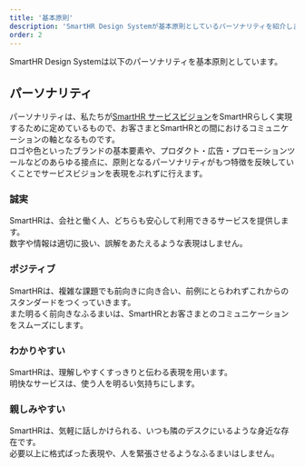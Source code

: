 ```yaml
---
title: '基本原則'
description: 'SmartHR Design Systemが基本原則としているパーソナリティを紹介します。'
order: 2
---
```


SmartHR Design Systemは以下のパーソナリティを基本原則としています。

## パーソナリティ

パーソナリティは、私たちが[SmartHR サービスビジョン](/concept/operate-policy/#h2-1)をSmartHRらしく実現するために定めているもので、お客さまとSmartHRとの間におけるコミュニケーションの軸となるものです。  
ロゴや色といったブランドの基本要素や、プロダクト・広告・プロモーションツールなどのあらゆる接点に、原則となるパーソナリティがもつ特徴を反映していくことでサービスビジョンを表現をぶれずに行えます。


### 誠実

SmartHRは、会社と働く人、どちらも安心して利用できるサービスを提供します。  
数字や情報は適切に扱い、誤解をあたえるような表現はしません。


### ポジティブ

SmartHRは、複雑な課題でも前向きに向き合い、前例にとらわれずこれからのスタンダードをつくっていきます。  
また明るく前向きなふるまいは、SmartHRとお客さまとのコミュニケーションをスムーズにします。


### わかりやすい

SmartHRは、理解しやすくすっきりと伝わる表現を用います。  
明快なサービスは、使う人を明るい気持ちにします。


### 親しみやすい

SmartHRは、気軽に話しかけられる、いつも隣のデスクにいるような身近な存在です。  
必要以上に格式ばった表現や、人を緊張させるようなふるまいはしません。
